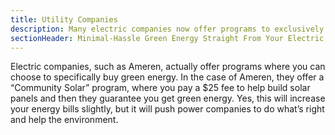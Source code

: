 ```yaml
---
title: Utility Companies
description: Many electric companies now offer programs to exclusively buy solar
sectionHeader: Minimal-Hassle Green Energy Straight From Your Electric Company
---
```


Electric companies, such as Ameren, actually offer programs where you can choose to specifically buy green energy.
In the case of Ameren, they offer a “Community Solar” program, where you pay a $25 fee to help build solar panels and then they guarantee you get green energy.
Yes, this will increase your energy bills slightly, but it will push power companies to do what’s right and help the environment.
